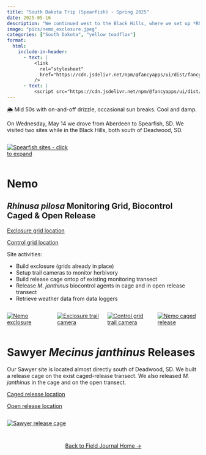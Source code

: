 ```yaml
---
title: "South Dakota Trip (Spearfish) - Spring 2025"
date: 2025-05-16
description: "We continued west to the Black Hills, where we set up *Rhinusa pilosa* monitoring grids and released *Mecinus janthinus* at sites near Nemo and Sawyer, South Dakota."
image: "pics/nemo_exclosure.jpeg"
categories: ["South Dakota", "yellow toadflax"]
format:
  html:
    include-in-header:
      - text: |
          <link
            rel="stylesheet"
            href="https://cdn.jsdelivr.net/npm/@fancyapps/ui/dist/fancybox.css"
          />
      - text: |
          <script src="https://cdn.jsdelivr.net/npm/@fancyapps/ui/dist/fancybox.umd.js"></script>
---
```


::: {.callout-note title="Weather"}
🌦️ Mid 50s with on-and-off drizzle, occasional sun breaks. Cool and damp.
:::

<!-- <div style="text-align: center; margin-top: 2em;">
  <a class="btn-small" href="spring25aberdeen.qmd" role="button">
    View the Aberdeen portion of this trip here →
  </a>
</div> -->

On Wednesday, May 14 we drove from Aberdeen to Spearfish, SD. We visited two sites while in the Black Hills, both south of Deadwood, SD. 

::: {.column width="33%" .px-2}
[![Spearfish sites - click to expand](pics/spearfish_map.png)](pics/spearfish_map.png){data-fancybox="gallery" 
data-caption="Spearfish sites"}
:::

# Nemo 

## *Rhinusa pilosa* Monitoring Grid, Biocontrol Caged & Open Release
<a href="https://www.google.com/maps?q=44.22548,-103.56796" target="_blank">Exclosure grid location</a>

<a href="https://www.google.com/maps?q=44.22579,-103.56708" target="_blank">Control grid location</a>

Site activities:

- Build exclosure (grids already in place) 
- Setup trail cameras to monitor herbivory
- Build release cage ontop of existing monitoring transect
- Release *M. janthinus* biocontrol agents in cage and in open release transect
- Retrieve weather data from data loggers  

:::{.columns}

::: {.column width="33%" .px-2}
[![Nemo exclosure](pics/nemo_exclosure.jpeg)](pics/nemo_exclosure.jpeg){data-fancybox="gallery" 
data-caption="Nemo exclosure"}
:::

::: {.column width="33%" .px-2}
[![Exclosure trail camera](pics/nemo_cam.jpeg)](pics/nemo_cam.jpeg){data-fancybox="gallery"
data-caption="Exclosure trail camera"}
:::

::: {.column width="33%" .px-2}
[![Control grid trail camera](pics/nemo_controlcam.jpeg)](pics/nemo_controlcam.jpeg){data-fancybox="gallery"
data-caption="Control grid trail camera"}
:::

:::{.column width="33%" .px-2}
[![Nemo caged release](pics/nemo_cage.jpeg)](pics/nemo_cage.jpeg){data-fancybox="gallery"
data-caption="Nemo caged release"}
:::
:::

# Sawyer *Mecinus janthinus* Releases
Our Sawyer site is located almost directly south of Deadwood, SD. We built a release cage on the exist caged-release transect. We also released *M. janthinus* in the cage and on the open transect. 

<a href="https://www.google.com/maps?q=44.279,-103.69864" target="_blank">Caged release location</a>

<a href="https://www.google.com/maps?q=44.27884,-103.69842" target="_blank">Open release location</a>


:::{.columns}

::: {.column width="33%" .px-2}
[![Sawyer release cage](pics/sawyer_cage2.jpeg)](pics/sawyer_cage2.jpeg){data-fancybox="gallery"
data-caption="Sawyer release cage"}
:::

:::

<div style="text-align: center; margin-top: 2em;">
  <a class="btn-small" href="../fieldjournal.qmd" role="button">
    Back to Field Journal Home →
  </a>
</div>